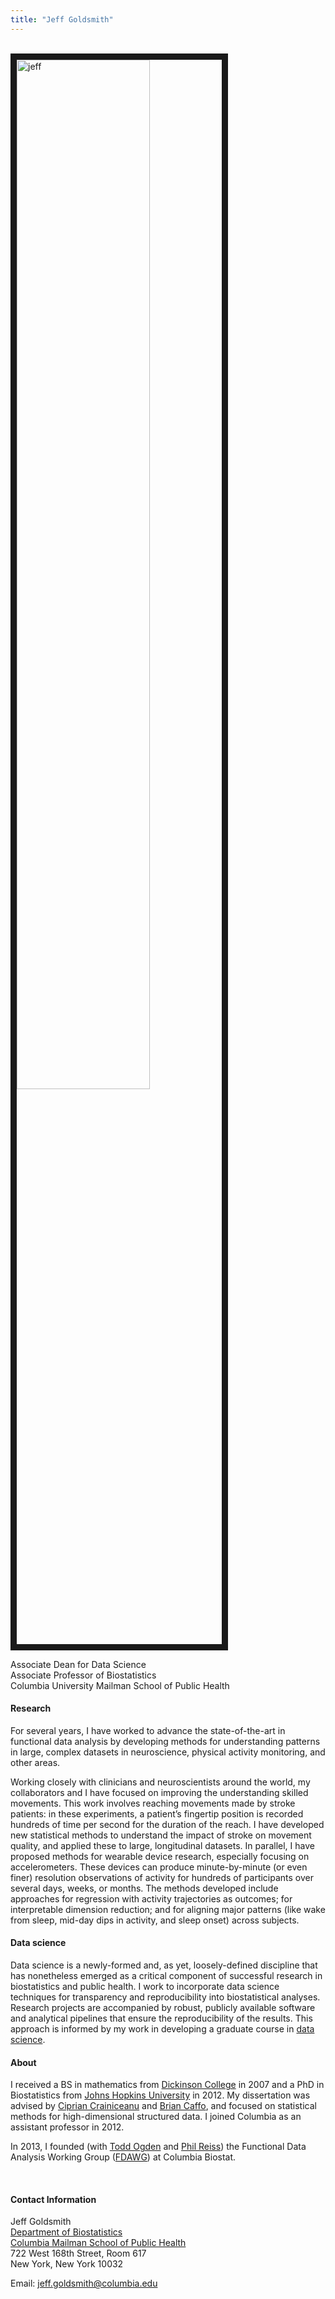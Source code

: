```yaml
---
title: "Jeff Goldsmith"
---
```


<link rel="stylesheet" href="styles.css" type="text/css">
<link rel="stylesheet" href="academicons/css/academicons.min.css"/>
<link rel="apple-touch-icon" href="/images/JG_transparent.png" >

<br><img src="images/jeff.jpg" alt="jeff" style="width:65%; border:10px solid"><br>

Associate Dean for Data Science <br>
Associate Professor of Biostatistics <br>
Columbia University Mailman School of Public Health

#### Research

For several years, I have worked to advance the state-of-the-art in functional data analysis by developing methods for understanding patterns in large, complex datasets in neuroscience, physical activity monitoring, and other areas. 

Working closely with clinicians and neuroscientists around the world, my collaborators and I have focused on improving the understanding skilled movements. This work involves reaching movements made by stroke patients: in these experiments, a patient's fingertip position is recorded hundreds of time per second for the duration of the reach. I have developed new statistical methods to understand the impact of stroke on movement quality, and applied these to large, longitudinal datasets. In parallel, I have proposed methods for wearable device research, especially focusing on accelerometers. These devices can produce minute-by-minute (or even finer) resolution observations of activity for hundreds of participants over several days, weeks, or months. The methods developed include approaches for regression with activity trajectories as outcomes; for interpretable dimension reduction; and for aligning major patterns (like wake from sleep, mid-day dips in activity, and sleep onset) across subjects. 

#### Data science

Data science is a newly-formed and, as yet, loosely-defined discipline that has nonetheless emerged as a critical component of successful research in biostatistics and public health. I work to incorporate data science techniques for transparency and reproducibility into biostatistical analyses. Research projects are accompanied by robust, publicly available software and analytical pipelines that ensure the reproducibility of the results. This approach is informed by my work in developing a graduate course in [data science](https://p8105.com).

#### About

I received a BS in mathematics from [Dickinson College](http://www.dickinson.edu) in 2007 and a PhD in Biostatistics from [Johns Hopkins University](http://www.jhsph.edu/departments/biostatistics/) in 2012. My dissertation was advised by [Ciprian Crainiceanu](http://www.biostat.jhsph.edu/~ccrainic/) and [Brian Caffo](https://sites.google.com/view/bcaffo/home), and focused on statistical methods for high-dimensional structured data. I joined Columbia as an assistant professor in 2012.

In 2013, I founded (with [Todd Ogden](https://www.mailman.columbia.edu/people/our-faculty/to166) and [Phil Reiss](https://works.bepress.com/phil_reiss/)) the Functional Data Analysis Working Group ([FDAWG](https://www.mailman.columbia.edu/research/functional-data-analysis-working-group)) at Columbia Biostat. 

<br>

#### Contact Information

Jeff Goldsmith  
[Department of Biostatistics](http://www.mailman.columbia.edu/academic-departments/biostatistics)  
[Columbia Mailman School of Public Health](http://www.mailman.columbia.edu/)  
722 West 168th Street, Room 617  
New York, New York 10032  

Email: [jeff.goldsmith@columbia.edu](mailto:jeff.goldsmith@columbia.edu)  